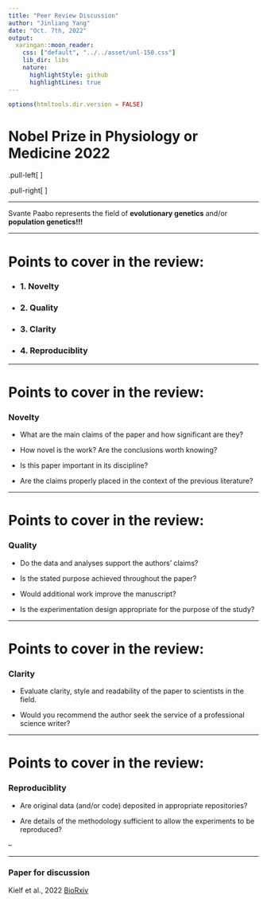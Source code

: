 ```yaml
---
title: "Peer Review Discussion"
author: "Jinliang Yang"
date: "Oct. 7th, 2022"
output:
  xaringan::moon_reader:
    css: ["default", "../../asset/unl-150.css"]
    lib_dir: libs
    nature:
      highlightStyle: github
      highlightLines: true
---
```


```r
options(htmltools.dir.version = FALSE)
```



# Nobel Prize in Physiology or Medicine 2022

.pull-left[
<div align="center">
<img src="paabo.png" height=350>
</div>
]

.pull-right[
<div align="center">
<img src="ancientcorn.png" height=100>
</div>
A maize cob from the Ocampo Caves (Valenzuela cave), dated to 3890 ± 60 years before the present. Length, 47 mm. 
> from Paabo's 2003 Science
]

-----------

Svante Paabo represents the field of __evolutionary genetics__ and/or __population genetics!!!__

---

# Points to cover in the review:

- ### 1. Novelty

- ### 2. Quality

- ### 3. Clarity

- ### 4. Reproduciblity

---

# Points to cover in the review:
### Novelty

- What are the main claims of the paper and how significant are they? 

- How novel is the work? Are the conclusions worth knowing? 

- Is this paper important in its discipline? 

- Are the claims properly placed in the context of the previous literature? 

---

# Points to cover in the review:

### Quality

- Do the data and analyses support the authors’ claims?   

- Is the stated purpose achieved throughout the paper? 

- Would additional work improve the manuscript? 

- Is the experimentation design appropriate for the purpose of the study? 

---

# Points to cover in the review:

### Clarity

- Evaluate clarity, style and readability of the paper to scientists in the field.  

- Would you recommend the author seek the service of a professional science writer?

---

# Points to cover in the review:

### Reproduciblity

- Are original data (and/or code) deposited in appropriate repositories?

- Are details of the methodology sufficient to allow the experiments to be reproduced? 

--

------

### Paper for discussion

Kielf et al., 2022 [BioRxiv](https://www.biorxiv.org/content/10.1101/2022.03.02.482602v1)

